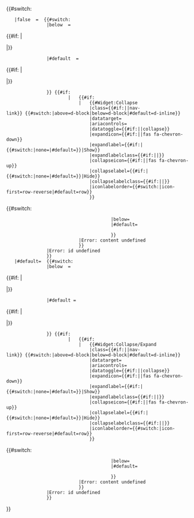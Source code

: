 <noinclude>
{{X/Template
|description=
<p>This template adds a collapsible element with toggle button.</p>
<p>The only required parameters are <code>id</code> and <code>content</code>. For customization options see the template parameters table.</p>

|widgets=
{{X/Template/Template|1|template=Collapse}}
{{X/Template/Widget|2|widget=Collapse}}
{{X/Template/Widget|2|widget=Collapse/Expand}}
|templatedata=
<templatedata>
{
    "description": "",
    "params": {
        "id": {
            "label": "id",
            "type": "string",
            "required": true,
            "description": "HTML ID of the collapsible section; must be unique on this page."
        },
        "content": {
            "label": "content",
            "required": true,
            "description": "Content of the collapsible section.",
            "type": "content"
        },
        "heading": {
            "label": "heading",
            "type": "string",
            "description": "Heading of the collapsible section."
        },
        "headingclass": {
            "label": "heading class",
            "type": "string",
            "description": "CSS classes for the heading of the collapsible section."
        },
         "headerclass": {
            "label": "header class",
            "type": "string",
            "description": "CSS classes for the div that contains the heading and toggle button."
        },
        "expand-icon": {
            "label": "expand-icon",
            "type": "string",
            "description": "Apply Font Awesome classes to customize the icon that's displayed when the element is collapsed.",
            "default": "fas fa-chevron-down"
        },
        "collapse-icon": {
            "label": "collapseicon",
            "type": "string",
            "description": "Apply Font Awesome classes to customize the icon that's displayed when the element is expanded.",
            "default": "fas fa-chevron-up"
        },
        "expand-label": {
            "label": "expand-label",
            "type": "string",
            "description": "Enter a custom text that's displayed when the element is collapsed.",
            "suggestedvalues": ["Customer label text", "none"],
            "default": "Show"
        },
        "collapse-label": {
            "label": "collapse-label",
            "type": "string",
            "description": "Enter a custom text that's displayed when the element is expanded.",
            "suggestedvalues": ["Customer label text", "none"],
            "default": "Hide"
        },
        "expand-label-class": {
            "label": "expand-label-class",
            "type": "string",
            "description": "Apply bootstrap classes to customize the style of the expand-label text."
        },
        "collapse-label-class": {
            "label": "collapse-label-class",
            "type": "string",
            "description": "Apply bootstrap classes to customize the style of the collapse-label text."
        },
        "icon-label-order": {
            "label": "icon-label-order",
            "type": "string",
            "description": "Order of the collapse/expand icon and label.",
            "suggestedvalues": ["icon-first", "label-first"],
            "default": "label-first"
        },
        "position": {
            "label": "position",
            "type": "string",
            "description": "Should the toggle button appear above or below the content?",
            "suggestedvalues": ["above", "below"],
            "default": "above"
        },
        "toggle-x": {
            "label": "toggle-x",
            "type": "string",
            "description": "Where should the toggle button and heading (if present) appear in the x-direction?",
            "suggestedvalues": ["left", "right", "center", "between"],
            "default": "between"
        },
        "class": {
            "label": "class",
            "type": "string",
            "description": "CSS classes for the button element.",
            "suggestedvalues": ["nav-link", "btn btn-primary", "stretched-link"],
            "default": "nav-link"
        },
        "border": {
            "label": "border",
            "type": "string",
            "description": "Should there be a border around the content?",
            "suggestedvalues": ["true", "rounded"],
            "default": "false"
        },
        "datatoggle": {
            "label": "data-toggle",
            "type": "string",
            "description": "Custom value for the data-toggle attribute of the button element.",
            "default": "collapse"
        },
        "collapsed": {
            "label": "collapsed",
            "type": "string",
            "description": "Should the section initially be collapsed or not?",
            "suggestedvalues": ["true", "false"],
            "default": "true"
        }
    }
}
</templatedata>
}}</noinclude><includeonly><!-- 
Using different widgets for collapsed=true/false because parsing a variable for aria-expanded into 1 Widget doesn't work for some reason. The aria-expanded attribute is simply not set on page load, which results in both the collapse and expand button being displayed until click.
 --><!--
-->{{#switch:  {{{collapsed}}}
    |false  =  {{#switch: {{{position}}}
                |below  =   <div class="collapse show {{#switch:{{{border}}}|true=border p-3|rounded=border rounded p-3|#default=}} my-3" id="{{{id}}}">{{{content}}}</div>
                            <div class="d-flex align-items-center justify-content-{{#switch:{{{toggle-x}}}|left=left|right=right|center=center|#default=between}} {{{headerclass}}}"><!--
                            -->{{#if: {{{heading|}}}|<div class="{{{headingclass}}}">{{{heading}}}</div>|}}
                |#default  =   <div class="d-flex align-items-center justify-content-{{#switch:{{{toggle-x}}}|left=left|right=right|center=center|#default=between}} {{{headerclass}}}"><!--
                -->{{#if: {{{heading|}}}|<div class="{{{headingclass}}}">{{{heading}}}</div>|}}
                }}<!--
                -->{{#if:  {{{id|}}}
                        |   {{#if: {{{content|}}}
                            |   {{#Widget:Collapse
                                |class={{#if:{{{class|}}}|{{{class}}}|nav-link}} {{#switch:{{{position}}}|above=d-block|below=d-block|#default=d-inline}}
                                |datatarget={{{id}}}
                                |ariacontrols={{{id}}}
                                |datatoggle={{#if:{{{data-toggle|}}}|{{{data-toggle}}}|collapse}}
                                |expandicon={{#if:{{{expand-icon|}}}|{{{expand-icon}}}|fas fa-chevron-down}}
                                |expandlabel={{#if:{{{expand-label|}}}|{{#switch:{{{expand-label}}}|none=|#default={{{expand-label}}}}}|Show}}
                                |expandlabelclass={{#if:{{{expand-label-class|}}}|{{{expand-label-class}}}|}}
                                |collapseicon={{#if:{{{collapse-icon|}}}|{{{collapse-icon}}}|fas fa-chevron-up}}
                                |collapselabel={{#if:{{{collapse-label|}}}|{{#switch:{{{collapse-label}}}|none=|#default={{{collapse-label}}}}}|Hide}}
                                |collapselabelclass={{#if:{{{collapse-label-class|}}}|{{{collapse-label-class}}}|}}
                                |iconlabelorder={{#switch:{{{icon-label-order}}}|icon-first=row-reverse|#default=row}}
                                }}</div>{{#switch:{{{position}}}
                                        |below=
                                        |#default=<div class="collapse show {{#switch:{{{border}}}|true=border p-3|rounded=border rounded p-3|#default=}} my-3" id="{{{id}}}">{{{content}}}</div>
                                        }}
                            |Error: <code>content</code> undefined
                            }}
                |Error: <code>id</code> undefined
                }}
    |#default=  {{#switch: {{{position}}}
                |below  =   <div class="collapse {{#switch:{{{border}}}|true=border p-3|rounded=border rounded p-3|#default=}} my-3" id="{{{id}}}">{{{content}}}</div>
                            <div class="d-flex align-items-center justify-content-{{#switch:{{{toggle-x}}}|left=left|right=right|center=center|#default=between}} {{{headerclass}}}"><!--
                            -->{{#if: {{{heading|}}}|<div class="{{{headingclass}}}">{{{heading}}}</div>|}}
                |#default = <div class="d-flex align-items-center justify-content-{{#switch:{{{toggle-x}}}|left=left|right=right|center=center|#default=between}} {{{headerclass}}}"><!--
                            -->{{#if: {{{heading|}}}|<div class="{{{headingclass}}}">{{{heading}}}</div>|}}
                }}<!--
                -->{{#if:  {{{id|}}}
                        |   {{#if:{{{content|}}}
                            |   {{#Widget:Collapse/Expand
                                |class={{#if:{{{class|}}}|{{{class}}}|nav-link}} {{#switch:{{{position}}}|above=d-block|below=d-block|#default=d-inline}}
                                |datatarget={{{id}}}
                                |ariacontrols={{{id}}}
                                |datatoggle={{#if:{{{data-toggle|}}}|{{{data-toggle}}}|collapse}}
                                |expandicon={{#if:{{{expand-icon|}}}|{{{expand-icon}}}|fas fa-chevron-down}}
                                |expandlabel={{#if:{{{expand-label|}}}|{{#switch:{{{expand-label}}}|none=|#default={{{expand-label}}}}}|Show}}
                                |expandlabelclass={{#if:{{{expand-label-class|}}}|{{{expand-label-class}}}|}}
                                |collapseicon={{#if:{{{collapse-icon|}}}|{{{collapse-icon}}}|fas fa-chevron-up}}
                                |collapselabel={{#if:{{{collapse-label|}}}|{{#switch:{{{collapse-label}}}|none=|#default={{{collapse-label}}}}}|Hide}}
                                |collapselabelclass={{#if:{{{collapse-label-class|}}}|{{{collapse-label-class}}}|}}
                                |iconlabelorder={{#switch:{{{icon-label-order}}}|icon-first=row-reverse|#default=row}}
                                }}</div>{{#switch:{{{position}}}
                                        |below=
                                        |#default=<div class="collapse {{#switch:{{{border}}}|true=border p-3|rounded=border rounded p-3|#default=}} my-3" id="{{{id}}}">{{{content}}}</div>
                                        }}
                            |Error: <code>content</code> undefined
                            }}
                |Error: <code>id</code> undefined
                }}
}}</includeonly>